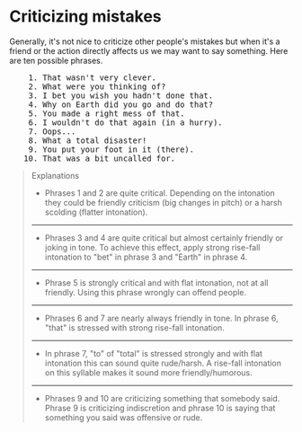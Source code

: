 # Criticizing mistakes

Generally, it's not nice to criticize other people's mistakes but when it's a friend or the action directly affects us we may want to say something. Here are ten possible phrases.

<pre className="text-xl font-semibold font-sans leading-3">
    1. That wasn't very clever.
    2. What were you thinking of?
    3. I bet you wish you hadn't done that.
    4. Why on Earth did you go and do that?
    5. You made a right mess of that.
    6. I wouldn't do that again (in a hurry).
    7. Oops...
    8. What a total disaster!
    9. You put your foot in it (there).
   10. That was a bit uncalled for.
</pre>

> Explanations
>
> - Phrases 1 and 2 are quite critical. Depending on the intonation they could be friendly criticism (big changes in pitch) or a harsh scolding (flatter intonation).
>
> ---
>
> - Phrases 3 and 4 are quite critical but almost certainly friendly or joking in tone. To achieve this effect, apply strong rise-fall intonation to "bet" in phrase 3 and "Earth" in phrase 4.
>
> ---
>
> - Phrase 5 is strongly critical and with flat intonation, not at all friendly. Using this phrase wrongly can offend people.
>
> ---
>
> - Phrases 6 and 7 are nearly always friendly in tone. In phrase 6, "that" is stressed with strong rise-fall intonation.
>
> ---
>
> - In phrase 7, "to" of "total" is stressed strongly and with flat intonation this can sound quite rude/harsh. A rise-fall intonation on this syllable makes it sound more friendly/humorous.
>
> ---
>
> - Phrases 9 and 10 are criticizing something that somebody said. Phrase 9 is criticizing indiscretion and phrase 10 is saying that something you said was offensive or rude.
